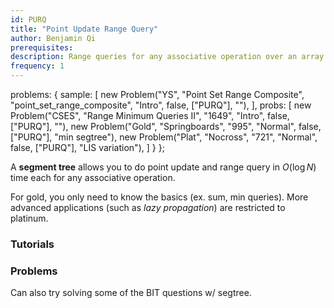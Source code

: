 ```yaml
---
id: PURQ
title: "Point Update Range Query"
author: Benjamin Qi
prerequisites: 
description: Range queries for any associative operation over an array with updates using segment tree.
frequency: 1
---
```



  problems: {
    sample: [
      new Problem("YS", "Point Set Range Composite", "point_set_range_composite", "Intro", false, ["PURQ"], ""),
    ],
    probs: [
      new Problem("CSES", "Range Minimum Queries II", "1649", "Intro", false, ["PURQ"], ""),
      new Problem("Gold", "Springboards", "995", "Normal", false, ["PURQ"], "min segtree"),
      new Problem("Plat", "Nocross", "721", "Normal", false, ["PURQ"], "LIS variation"),
    ]
  }
};

<problems-list problems={metadata.problems.sample} />

A **segment tree** allows you to do point update and range query in $O(\log N)$ time each for any associative operation. 

<info-block title="Pro Tip">

For gold, you only need to know the basics (ex. sum, min queries). More advanced applications (such as *lazy propagation*) are restricted to platinum.

</info-block>

### Tutorials

<resources>
  <resource source="CPH" title="9.3 - Segment Trees"></resource>
  <resource source="PAPS" title="11.2.3"></resource>
  <resource source="CF" title="Efficient and easy segment trees" url="blog/entry/18051"></resource>
  <resource source="CSA" title="Segment Trees" url="segment_trees"></resource>
  <resource source="cp-algo" title="Segment Tree" url="data_structures/segment_tree.html"></resource>
  <resource source="CPC" title="3 - Data Structures" url="03_data_structures"></resource>
</resources>

### Problems

Can also try solving some of the BIT questions w/ segtree.

<problems-list problems={metadata.problems.general} />
